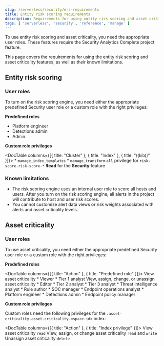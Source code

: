 ```yaml
---
slug: /serverless/security/ers-requirements
title: Entity risk scoring requirements
description: Requirements for using entity risk scoring and asset criticality.
tags: [ 'serverless', 'security', 'reference', 'manage' ]
---
```


To use entity risk scoring and asset criticality, you need the appropriate user roles. These features require the Security Analytics Complete <DocLink slug="/serverless/elasticsearch/manage-project">project feature</DocLink>.

This page covers the requirements for using the entity risk scoring and asset criticality features, as well as their known limitations.

## Entity risk scoring

### User roles

To turn on the risk scoring engine, you need either the appropriate <DocLink slug="/serverless/general/assign-user-roles">predefined Security user role</DocLink> or a <DocLink slug="/serverless/custom-roles">custom role</DocLink> with the right privileges:

**Predefined roles**

* Platform engineer
* Detections admin
* Admin

**Custom role privileges**

<DocTable columns={[{ title: "Cluster" }, { title: "Index" }, { title: "((kib))" }]}>
    <DocRow>
        <DocCell>
            * `manage_index_templates`
            * `manage_transform`
        </DocCell>
        <DocCell>`all` privilege for `risk-score.risk-score-*`</DocCell>
        <DocCell>**Read** for the **Security** feature</DocCell>
    </DocRow>
</DocTable>

### Known limitations

* The risk scoring engine uses an internal user role to score all hosts and users. After you turn on the risk scoring engine, all alerts in the project will contribute to host and user risk scores.
* You cannot customize alert data views or risk weights associated with alerts and asset criticality levels.

## Asset criticality

### User roles

To use asset criticality, you need either the appropriate <DocLink slug="/serverless/general/assign-user-roles">predefined Security user role</DocLink> or a <DocLink slug="/serverless/custom-roles">custom role</DocLink> with the right privileges:

**Predefined roles**

<DocTable columns={[{ title: "Action" }, { title: "Predefined role" }]}>
    <DocRow>
        <DocCell>View asset criticality</DocCell>
        <DocCell>
            * Viewer
            * Tier 1 analyst
        </DocCell>
    </DocRow>
    <DocRow>
        <DocCell>View, assign, change, or unassign asset criticality</DocCell>
        <DocCell>
            * Editor
            * Tier 2 analyst
            * Tier 3 analyst
            * Threat intelligence analyst
            * Rule author
            * SOC manager
            * Endpoint operations analyst
            * Platform engineer
            * Detections admin
            * Endpoint policy manager
        </DocCell>
    </DocRow>
</DocTable>

**Custom role privileges**

Custom roles need the following privileges for the `.asset-criticality.asset-criticality-<space-id>` index:

<DocTable columns={[{ title: "Action" }, { title: "Index privilege" }]}>
    <DocRow>
        <DocCell>View asset criticality</DocCell>
        <DocCell>`read`</DocCell>
    </DocRow>
    <DocRow>
        <DocCell>View, assign, or change asset criticality</DocCell>
        <DocCell>`read` and `write`</DocCell>
    </DocRow>
    <DocRow>
        <DocCell>Unassign asset criticality</DocCell>
        <DocCell>`delete`</DocCell>
    </DocRow>    
</DocTable>
